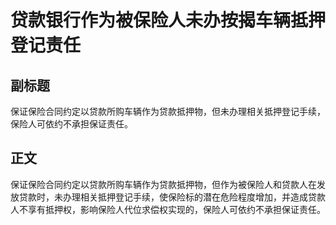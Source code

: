 # 贷款银行作为被保险人未办按揭车辆抵押登记责任
## 副标题
保证保险合同约定以贷款所购车辆作为贷款抵押物，但未办理相关抵押登记手续，保险人可依约不承担保证责任。
## 正文
保证保险合同约定以贷款所购车辆作为贷款抵押物，但作为被保险人和贷款人在发放贷款时，未办理相关抵押登记手续，使保险标的潜在危险程度增加，并造成贷款人不享有抵押权，影响保险人代位求偿权实现的，保险人可依约不承担保证责任。
